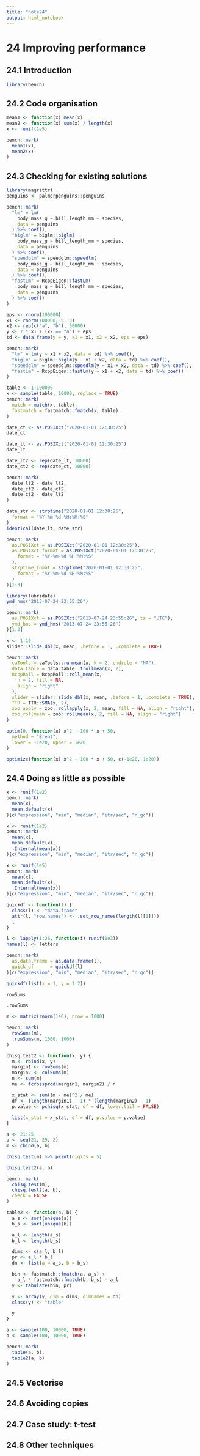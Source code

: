 ```yaml
---
title: "note24"
output: html_notebook
---
```


# 24 Improving performance

## 24.1 Introduction

```r
library(bench)
```

## 24.2 Code organisation

```r
mean1 <- function(x) mean(x)
mean2 <- function(x) sum(x) / length(x)
x <- runif(1e5)
```

```r
bench::mark(
  mean1(x),
  mean2(x)
)
```

## 24.3 Checking for existing solutions

```r
library(magrittr)
penguins <- palmerpenguins::penguins

bench::mark(
  "lm" = lm(
    body_mass_g ~ bill_length_mm + species,
    data = penguins
  ) %>% coef(),
  "biglm" = biglm::biglm(
    body_mass_g ~ bill_length_mm + species,
    data = penguins
  ) %>% coef(),
  "speedglm" = speedglm::speedlm(
    body_mass_g ~ bill_length_mm + species,
    data = penguins
  ) %>% coef(),
  "fastLm" = RcppEigen::fastLm(
    body_mass_g ~ bill_length_mm + species,
    data = penguins
  ) %>% coef()
)
```

```r
eps <- rnorm(100000)
x1 <- rnorm(100000, 5, 3)
x2 <- rep(c("a", "b"), 50000)
y <- 7 * x1 + (x2 == "a") + eps
td <- data.frame(y = y, x1 = x1, x2 = x2, eps = eps)

bench::mark(
  "lm" = lm(y ~ x1 + x2, data = td) %>% coef(),
  "biglm" = biglm::biglm(y ~ x1 + x2, data = td) %>% coef(),
  "speedglm" = speedglm::speedlm(y ~ x1 + x2, data = td) %>% coef(),
  "fastLm" = RcppEigen::fastLm(y ~ x1 + x2, data = td) %>% coef()
)
```

```r
table <- 1:100000
x <- sample(table, 10000, replace = TRUE)
bench::mark(
  match = match(x, table),
  fastmatch = fastmatch::fmatch(x, table)
)
```

```r
date_ct <- as.POSIXct("2020-01-01 12:30:25")
date_ct
```

```r
date_lt <- as.POSIXct("2020-01-01 12:30:25")
date_lt
```

```r
date_lt2 <- rep(date_lt, 10000)
date_ct2 <- rep(date_ct, 10000)

bench::mark(
  date_lt2 - date_lt2,
  date_ct2 - date_ct2,
  date_ct2 - date_lt2
)
```

```r
date_str <- strptime("2020-01-01 12:30:25",
  format = "%Y-%m-%d %H:%M:%S"
)
identical(date_lt, date_str)
```

```r
bench::mark(
  as.POSIXct = as.POSIXct("2020-01-01 12:30:25"),
  as.POSIXct_format = as.POSIXct("2020-01-01 12:30:25",
    format = "%Y-%m-%d %H:%M:%S"
  ),
  strptime_fomat = strptime("2020-01-01 12:30:25",
    format = "%Y-%m-%d %H:%M:%S"
  )
)[1:3]
```

```r
library(lubridate)
ymd_hms("2013-07-24 23:55:26")
```

```r
bench::mark(
  as.POSIXct = as.POSIXct("2013-07-24 23:55:26", tz = "UTC"),
  ymd_hms = ymd_hms("2013-07-24 23:55:26")
)[1:3]
```

```r
x <- 1:10
slider::slide_dbl(x, mean, .before = 1, .complete = TRUE)
```

```r
bench::mark(
  caTools = caTools::runmean(x, k = 2, endrule = "NA"),
  data.table = data.table::frollmean(x, 2),
  RcppRoll = RcppRoll::roll_mean(x,
    n = 2, fill = NA,
    align = "right"
  ),
  slider = slider::slide_dbl(x, mean, .before = 1, .complete = TRUE),
  TTR = TTR::SMA(x, 2),
  zoo_apply = zoo::rollapply(x, 2, mean, fill = NA, align = "right"),
  zoo_rollmean = zoo::rollmean(x, 2, fill = NA, align = "right")
)
```

```r
optim(0, function(x) x^2 - 100 * x + 50,
  method = "Brent",
  lower = -1e20, upper = 1e20
)
```

```r
optimize(function(x) x^2 - 100 * x + 50, c(-1e20, 1e20))
```

## 24.4 Doing as little as possible

```r
x <- runif(1e2)
bench::mark(
  mean(x),
  mean.default(x)
)[c("expression", "min", "median", "itr/sec", "n_gc")]
```

```r
x <- runif(1e2)
bench::mark(
  mean(x),
  mean.default(x),
  .Internal(mean(x))
)[c("expression", "min", "median", "itr/sec", "n_gc")]
```

```r
x <- runif(1e5)
bench::mark(
  mean(x),
  mean.default(x),
  .Internal(mean(x))
)[c("expression", "min", "median", "itr/sec", "n_gc")]
```

```r
quickdf <- function(l) {
  class(l) <- "data.frame"
  attr(l, "row.names") <- .set_row_names(length(l[[1]]))
  l
}

l <- lapply(1:26, function(i) runif(1e3))
names(l) <- letters

bench::mark(
  as.data.frame = as.data.frame(l),
  quick_df      = quickdf(l)
)[c("expression", "min", "median", "itr/sec", "n_gc")]
```

```r
quickdf(list(x = 1, y = 1:2))
```

```r
rowSums
```

```r
.rowSums
```

```r
m <- matrix(rnorm(1e6), nrow = 1000)

bench::mark(
  rowSums(m),
  .rowSums(m, 1000, 1000)
)
```

```r
chisq.test2 <- function(x, y) {
  m <- rbind(x, y)
  margin1 <- rowSums(m)
  margin2 <- colSums(m)
  n <- sum(m)
  me <- tcrossprod(margin1, margin2) / n

  x_stat <- sum((m - me)^2 / me)
  df <- (length(margin1) - 1) * (length(margin2) - 1)
  p.value <- pchisq(x_stat, df = df, lower.tail = FALSE)

  list(x_stat = x_stat, df = df, p.value = p.value)
}
```

```r
a <- 21:25
b <- seq(21, 29, 2)
m <- cbind(a, b)

chisq.test(m) %>% print(digits = 5)
```

```r
chisq.test2(a, b)
```

```r
bench::mark(
  chisq.test(m),
  chisq.test2(a, b),
  check = FALSE
)
```

```r
table2 <- function(a, b) {
  a_s <- sort(unique(a))
  b_s <- sort(unique(b))

  a_l <- length(a_s)
  b_l <- length(b_s)

  dims <- c(a_l, b_l)
  pr <- a_l * b_l
  dn <- list(a = a_s, b = b_s)

  bin <- fastmatch::fmatch(a, a_s) +
    a_l * fastmatch::fmatch(b, b_s) - a_l
  y <- tabulate(bin, pr)

  y <- array(y, dim = dims, dimnames = dn)
  class(y) <- "table"

  y
}

a <- sample(100, 10000, TRUE)
b <- sample(100, 10000, TRUE)

bench::mark(
  table(a, b),
  table2(a, b)
)
```

## 24.5 Vectorise

## 24.6 Avoiding copies

## 24.7 Case study: t-test

## 24.8 Other techniques
